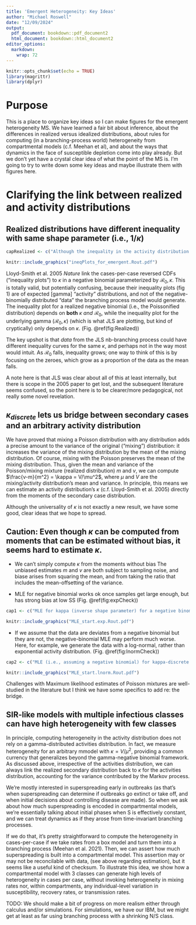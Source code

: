 ```yaml
---
title: 'Emergent Heterogeneity: Key Ideas'
author: "Michael Roswell"
date: "12/09/2024"
output:
  pdf_document: bookdown::pdf_document2
  html_document: bookdown::html_document2
editor_options: 
  markdown: 
    wrap: 72
---
```


```r
knitr::opts_chunk$set(echo = TRUE)
library(magrittr)
library(dplyr)
```

# Purpose

This is a place to organize key ideas so I can make figures for the
emergent heterogeneity MS. We have learned a fair bit about inference,
about the differences in realized versus idealized distributions, about
rules for computing (in a branching-process world) heterogeneity from
compartmental models (c.f. Meehan et al), and about the ways that
dynamics in the face of susceptible depletion come into play already.
But we don't yet have a crystal clear idea of what the point of the MS
is. I'm going to try to write down some key ideas and maybe illustrate
them with figures here.

# Clarifying the link between realized and activity distributions

## Realized distributions have different inequality with same shape parameter (i.e., $1/\kappa$)

```r
capRealized <- c("Although the inequality in the activity distribution does not depend on R0, the inequality in \"realized\" infectiousness from a branching process model with an exponential activity distribution depends on R0. Perhaps unintuitively, observed inequality grows as R0 falls; one way of thinking of this is the increasing proportion of infectees that transmit to nobody with lower R0")
```

```r
knitr::include_graphics("ineqPlots_for_emergent.Rout.pdf")
```


Lloyd-Smith et al. 2005 _Nature_ link the cases-per-case reversed CDFs
("inequality plots") to $\kappa$ in a negative binomial parameterized by
$\mathcal{R}_0, \kappa$. This is totally valid, but potentially confusing,
because their inequality plots (fig 1) are of expected [gamma] "activity"
distributions, and not of the negative-binomially distributed "data" the
branching process model would generate. The inequality plot for a realized
negative binomial (i.e., the Poissonified distribution) depends on
**both** $\kappa$ *and* $\mathcal{R}_0$, while the inequality plot for the
underlying gamma ($\mathcal{R}_0, \kappa$) (which is what JLS are plotting, but
kind of cryptically) only depends on $\kappa$. (Fig. \@ref(fig:Realized))

The key upshot is that *data* from the JLS nb-branching process could have
different inequality curves for the same $\kappa$, and perhaps not in the way
most would intuit. As $\mathcal{R}_0$ falls, inequality grows; one way to think
of this is by focusing on the zeroes, which grow as a proportion of the data as
the mean falls.

A note here is that JLS was clear about all of this at least internally, but 
there is scope in the 2005 paper to get lost, and the subsequent literature 
seems confused, so the point here is to be clearer/more pedagogical, not really
some novel revelation.

## $\kappa_{discrete}$ lets us bridge between secondary cases and an arbitrary activity distribution
We have proved that mixing a Poisson distribution with any distribution adds a
precise amount to the variance of the original ("mixing") distribution: it
increases the variance of the mixing distribution by the mean of the mixing
distribution. Of course, mixing with the Poisson preserves the mean of the
mixing distribution. Thus, given the mean and variance of the Poisson/mixing
mixture (realized distribution) $m$ and $v$, we can compute $\frac{v-m}{m^2} =
\kappa = V/\mu^2$, where $\mu$ and $V$ are the mixing/activity distribution's
mean and variance. In principle, this means we can estimate an activity
distribution's $\kappa$ (c.f. Lloyd-Smith et al. 2005) directly from the moments
of the secondary case distribution.

Although the universality of $\kappa$ is not exactly a new result, we have some 
good, clear ideas that we hope to spread.


## Caution: Even though $\kappa$ can be computed from moments that can be estimated without bias, it seems hard to estimate $\kappa$. 

- We can't simply compute $\kappa$ from the moments without bias
The unbiased estimates $m$ and $v$  are both subject to sampling noise, and
biase arises from squaring the mean, and from taking the ratio that includes the
mean-offsetting of the variance.

- MLE for negative binomial works ok once samples get large enough, but has strong bias at low SS
(Fig. \@ref(fig:expCheck))

```r
cap1 <- c("MLE for kappa (inverse shape parameter) for a negative binomial is downward biased and bias may be severe with small samples. Here, n = 6. Blue line represents the true kappa (1), point estimates and CI from each sample of 6 are ranked and plotted against their \"quantile\". CI that do not overlap the target are colored red. For valid CI, the bottom 2.5% fall entirely below the target and top 2.5% above, and the rest contain the target.")
```
```r
knitr::include_graphics("MLE_start.exp.Rout.pdf")
```

- If we assume that the data are deviates from a negative binomial but they are not, the negative-binomial MLE may perform much worse.
Here, for example, we generate the data with a log-normal, rather than
exponential activity distribution. (Fig. \@ref(fig:lnormCheck))

```r
cap2 <- c("MLE (i.e., assuming a negative binomial) for kappa-discrete (i.e., CV squared for the activity distribution), when the data are generated by a different process (i.e., without an underlying gamma) will be downward biased for positively-skewed data, and bias may be severe and persistent with largers samples. Here, n = 6, and the data are random deviates from a Poisson-lognormal mixture. Blue line represents the true kappa (1), point estimates and CI from each sample of 6 are ranked and plotted against their \"quantile\". CI that do not overlap the target are colored red. For valid CI, the bottom 2.5% fall entirely below the target and top 2.5% above, and the rest contain the target.")
```

```r
knitr::include_graphics("MLE_start.lnorm.Rout.pdf")
```

Challenges with Maximum likelihood estimates of Poisson mixtures are well-
studied in the literature but I think we have some specifics to add re: the bridge.

## SIR-like models with multiple infectious classes can have high heterogeneity with few classes
In principle, computing heterogeneity in the activity distribution does not rely
on a gamma-distributed activities distribution. In fact, we measure
heterogeneity for an arbitrary mmodel with $\kappa = V/\mu^2$, providing a
common currency that generalizes beyond the gamma-negative binomial framework.
As discussed above, irrespective of the activities distribution, we can always
link the realized secondary distribution back to $\kappa$ for the activities
distribution, accounting for the variance contributed by the Markov process.

We're mostly interested in superspreading early in outbreaks (as that's when
superspreading can determine if outbreaks go extinct or take off, and when
initial decisions about controlling disease are made). So when we ask about how
much superspreading is encoded in compartmental models, we're essentially
talking about initial phases when S is effectively constant, and we can treat
dynamics as if they arose from time-invariant branching processes.

If we do that, it's pretty straightforward to compute the heterogeneity in
cases-per-case if we take rates from a box model and turn them into a branching
process (Meehan et al. 2021). Then, we can assert how much superspreading is
built into a compartmental model. This assertion may or may not be reconcilable
with data, (see above regarding estimation), but it seems like a useful kind of
checksum. To illustrate this idea, we show how a compartmental model with 3
classes can generate high levels of heterogeneity in cases per case, without
invoking heterogeneity in mixing rates nor, within compartments, any
individual-level variation in susceptibility, recovery rates, or transmission
rates.

TODO: We should make a bit of progress on more realism either through calculus
and/or simulations. For simulations, we have our IBM, but we might get at least
as far using branching process with a shrinking N/S class.
